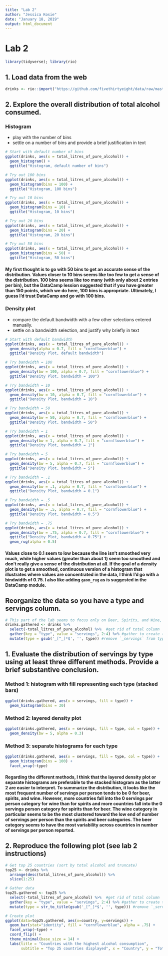 ```yaml
---
title: "Lab 2"
author: "Jessica Kosie"
date: "January 18, 2019"
output: html_document
---
```

# Lab 2
```r
library(tidyverse); library(rio)
```

## 1. Load data from the web

```r

drinks <- rio::import("https://github.com/fivethirtyeight/data/raw/master/alcohol-consumption/drinks.csv", setclass = "tbl_df")

```
## 2. Explore the overall distribution of total alcohol consumed.

### Histogram
- play with the number of bins
- settle on a number of bins and provide a brief justification in text
```r

# Start with default number of bins
ggplot(drinks, aes(x = total_litres_of_pure_alcohol)) +
  geom_histogram() +
  ggtitle("Histogram, default number of bins")

# Try out 100 bins
ggplot(drinks, aes(x = total_litres_of_pure_alcohol)) +
  geom_histogram(bins = 100) +
  ggtitle("Histogram, 100 bins")

# Try out 10 bins
ggplot(drinks, aes(x = total_litres_of_pure_alcohol)) +
  geom_histogram(bins = 10) +
  ggtitle("Histogram, 10 bins")

# Try out 20 bins
ggplot(drinks, aes(x = total_litres_of_pure_alcohol)) +
  geom_histogram(bins = 20) +
  ggtitle("Histogram, 20 bins")

# Try out 50 bins
ggplot(drinks, aes(x = total_litres_of_pure_alcohol)) +
  geom_histogram(bins = 50) +
  ggtitle("Histogram, 50 bins")
```

#### My first thought is to go with 50 bins to get an accurate sense of the distribution. Values closer to 10 bins seems like too few to get a sense of the distribution. 100 bins seems like too many (with only about 2 entries per bin), but the DataCamp lession suggested that if you have greater than 150 points, which we do here, 100 bins is appropriate. Ultimately, I guess I'd trust DataCamp and go with 100 bins.

### Density plot
- compare the default bandwidth with a few other selections entered manually.
- settle on a bandwidth selection, and justify why briefly in text 
```r

# Start with default bandwidth
ggplot(drinks, aes(x = total_litres_of_pure_alcohol)) +
  geom_density(alpha = 0.7, fill = "cornflowerblue") +
  ggtitle("Density Plot, default bandwidth") 

# Try bandwidth = 100
ggplot(drinks, aes(x = total_litres_of_pure_alcohol)) +
  geom_density(bw = 100, alpha = 0.7, fill = "cornflowerblue") +
  ggtitle("Density Plot, bandwidth = 100")

# Try bandwidth = 10
ggplot(drinks, aes(x = total_litres_of_pure_alcohol)) +
  geom_density(bw = 10, alpha = 0.7, fill = "cornflowerblue") +
  ggtitle("Density Plot, bandwidth = 10")

# Try bandwidth = 50
ggplot(drinks, aes(x = total_litres_of_pure_alcohol)) +
  geom_density(bw = 50, alpha = 0.7, fill = "cornflowerblue") +
  ggtitle("Density Plot, bandwidth = 50")

# Try bandwidth = 1
ggplot(drinks, aes(x = total_litres_of_pure_alcohol)) +
  geom_density(bw = 1, alpha = 0.7, fill = "cornflowerblue") +
  ggtitle("Density Plot, bandwidth = 1")

# Try bandwidth = 5
ggplot(drinks, aes(x = total_litres_of_pure_alcohol)) +
  geom_density(bw = 5, alpha = 0.7, fill = "cornflowerblue") +
  ggtitle("Density Plot, bandwidth = 5")

# Try bandwidth = .1
ggplot(drinks, aes(x = total_litres_of_pure_alcohol)) +
  geom_density(bw = .1, alpha = 0.7, fill = "cornflowerblue") +
  ggtitle("Density Plot, bandwidth = 0.1")

# Try bandwidth = .5
ggplot(drinks, aes(x = total_litres_of_pure_alcohol)) +
  geom_density(bw = .5, alpha = 0.7, fill = "cornflowerblue") +
  ggtitle("Density Plot, bandwidth = 0.5")

# Try bandwidth = .75
ggplot(drinks, aes(x = total_litres_of_pure_alcohol)) +
  geom_density(bw = .75, alpha = 0.7, fill = "cornflowerblue") +
  ggtitle("Density Plot, bandwidth = 0.75") +
  geom_rug(alpha = 0.5)

```

#### Values close to 0.1 seem to low because the line isn't smoothed very much, while higher values (greater than about 1) seem too smoothed and don't really give a sense of the distribution at all. If the goal of a density plot is to get a smoothed, continuous version of a histogram that illustrates where values are concentrated in the data, I think I'd go with a bindwidth of 0.75. I also like adding `geom_rug` as is suggested in the DataCamp module.

## Reorganize the data so you have a type and servings column.
```r
# This part of the lab seems to focus only on Beer, Spirits, and Wine, so I removed the `total_litres_of_pure_alcohol` column. 
drinks.gathered <- drinks %>% 
  select(-total_litres_of_pure_alcohol) %>%  #get rid of total column
  gather(key = "type", value = "servings", 2:4) %>% #gather to create type and servings columns
  mutate(type = gsub('_[^_]*$', '', type)) #remove `_servings` from type column

```
## 1. Evaluate the distribution of servings by type using at least three different methods. Provide a brief substantive conclusion.

### Method 1: histogram with fill representing each type (stacked bars)
```r
ggplot(drinks.gathered, aes(x = servings, fill = type)) +
  geom_histogram(bins = 30) 
```

### Method 2: layered density plot
```r
ggplot(drinks.gathered, aes(x = servings, fill = type, col = type)) +
  geom_density(bw = 5, alpha = 0.3)
```

### Method 3: separate histograms for each type
```r
ggplot(drinks.gathered, aes(x = servings, fill = type, col = type)) +
  geom_histogram(bins = 100) +
  facet_wrap(~type)
```

#### Regarding the different methods, I think that the layered density plot or separate histograms are preferable to the stacked histogram as the latter 2 are easier to interpret. To summarize the distribution, it looks like the most frequent number of servings per person tends to be 0 for beer, spirits, and wine. However, more countries fall into the 0 servings per person category for wine than for spirits and more countries fall into the 0 servings person category for spirits than for beer. The wine category in particular seems to be the most clustered toward the low end of number of servings per person than the spirits and beer categories. The beer category seems to have the most variability across countries in number of servings per person reported.


## 2. Reproduce the following plot (see lab 2 instructions)
```r
# Get top 25 countries (sort by total alcohol and truncate)
top25 <- drinks %>% 
  arrange(desc(total_litres_of_pure_alcohol)) %>% 
  slice(1:25)

# Gather data
top25.gathered <- top25 %>% 
  select(-total_litres_of_pure_alcohol) %>%  #get rid of total column
  gather(key = "type", value = "servings", 2:4) %>% #gather to create type and servings columns
  mutate(type = str_to_title(gsub('_[^_]*$', '', type))) #remove `_servings` from type column and capitalize 

# Create plot
ggplot(data=top25.gathered, aes(x=country, y=servings)) +
  geom_bar(stat="identity", fill = "cornflowerblue", alpha = .75) +
  facet_wrap(~type) +
  coord_flip() +
  theme_minimal(base_size = 14) +
  labs(title = "Countries with the highest alcohol consumption",
       subtitle = "Top 25 countries displayed", x = "Country", y = "Total number of alcohol servings")

```